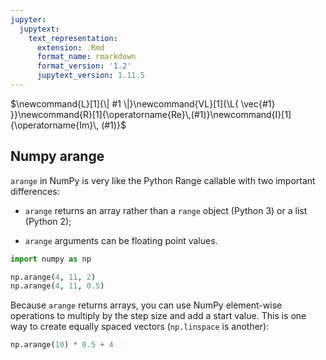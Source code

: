 ```yaml
---
jupyter:
  jupytext:
    text_representation:
      extension: .Rmd
      format_name: rmarkdown
      format_version: '1.2'
      jupytext_version: 1.11.5
---
```


$\newcommand{L}[1]{\| #1 \|}\newcommand{VL}[1]{\L{ \vec{#1} }}\newcommand{R}[1]{\operatorname{Re}\,(#1)}\newcommand{I}[1]{\operatorname{Im}\, (#1)}$

## Numpy arange

`arange` in NumPy is very like the Python Range callable with two
important differences:

* `arange` returns an array rather than a `range` object (Python 3) or a
  list (Python 2);

* `arange` arguments can be floating point values.

```python
import numpy as np
```

```python
np.arange(4, 11, 2)
np.arange(4, 11, 0.5)
```

Because `arange` returns arrays, you can use NumPy element-wise operations
to multiply by the step size and add a start value.  This is one way to create
equally spaced vectors (`np.linspace` is another):

```python
np.arange(10) * 0.5 + 4
```

<!-- vim:ft=rst -->
<!-- Course -->
<!-- BIC -->
<!-- Python distributions -->
<!-- Version control -->
<!-- Editors -->
<!-- Python and common libraries -->
<!-- IPython -->
<!-- Virtualenv and helpers -->
<!-- Pypi and packaging -->
<!-- Mac development -->
<!-- Windows development -->
<!-- Nipy and friends -->
<!-- FMRI datasets -->
<!-- Languages -->
<!-- Imaging software -->
<!-- Installation -->
<!-- Tutorials -->
<!-- MB tutorials -->
<!-- Ideas -->
<!-- Psych-214 -->
<!-- People -->
<!-- Licenses -->
<!-- Neuroimaging stuff -->
<!-- OpenFMRI projects -->
<!-- Unix -->
<!-- Substitutions -->
